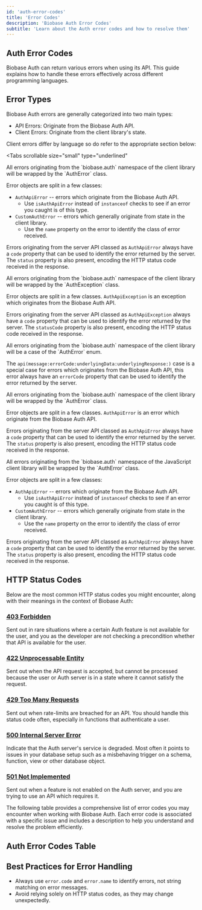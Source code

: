 ```yaml
---
id: 'auth-error-codes'
title: 'Error Codes'
description: 'Biobase Auth Error Codes'
subtitle: 'Learn about the Auth error codes and how to resolve them'
---
```


## Auth Error Codes

Biobase Auth can return various errors when using its API. This guide explains how to handle these errors effectively across different programming languages.

## Error Types

Biobase Auth errors are generally categorized into two main types:

- API Errors: Originate from the Biobase Auth API.
- Client Errors: Originate from the client library's state.

Client errors differ by language so do refer to the appropriate section below:

<Tabs
  scrollable
  size="small"
  type="underlined"
>
<TabPanel id="javascript" label="JavaScript">
All errors originating from the `biobase.auth` namespace of the client library will be wrapped by the `AuthError` class.

Error objects are split in a few classes:

- `AuthApiError` -- errors which originate from the Biobase Auth API.
  - Use `isAuthApiError` instead of `instanceof` checks to see if an error you caught is of this type.
- `CustomAuthError` -- errors which generally originate from state in the client library.
  - Use the `name` property on the error to identify the class of error received.

Errors originating from the server API classed as `AuthApiError` always have a `code` property that can be used to identify the error returned by the server. The `status` property is also present, encoding the HTTP status code received in the response.

</TabPanel>
<TabPanel id="dart" label="Dart">
All errors originating from the `biobase.auth` namespace of the client library will be wrapped by the `AuthException` class.

Error objects are split in a few classes. `AuthApiException` is an exception which originates from the Biobase Auth API.

Errors originating from the server API classed as `AuthApiException` always have a `code` property that can be used to identify the error returned by the server. The `statusCode` property is also present, encoding the HTTP status code received in the response.

</TabPanel>
<TabPanel id="swift" label="Swift">
All errors originating from the `biobase.auth` namespace of the client library will be a case of the `AuthError` enum.

The `api(message:errorCode:underlyingData:underlyingResponse:)` case is a special case for errors which originates from the Biobase Auth API, this error always have an `errorCode` property that can be used to identify the error returned by the server.

</TabPanel>
<TabPanel id="python" label="Python">
All errors originating from the `biobase.auth` namespace of the client library will be wrapped by the `AuthError` class.

Error objects are split in a few classes. `AuthApiError` is an error which originate from the Biobase Auth API.

Errors originating from the server API classed as `AuthApiError` always have a `code` property that can be used to identify the error returned by the server. The `status` property is also present, encoding the HTTP status code received in the response.

</TabPanel>
<TabPanel id="kotlin" label="Kotlin">
All errors originating from the `biobase.auth` namespace of the JavaScript client library will be wrapped by the `AuthError` class.

Error objects are split in a few classes:

- `AuthApiError` -- errors which originate from the Biobase Auth API.
  - Use `isAuthApiError` instead of `instanceof` checks to see if an error you caught is of this type.
- `CustomAuthError` -- errors which generally originate from state in the client library.
  - Use the `name` property on the error to identify the class of error received.

Errors originating from the server API classed as `AuthApiError` always have a `code` property that can be used to identify the error returned by the server. The `status` property is also present, encoding the HTTP status code received in the response.

</TabPanel>

</Tabs>

## HTTP Status Codes

Below are the most common HTTP status codes you might encounter, along with their meanings in the context of Biobase Auth:

### [403 Forbidden](https://developer.mozilla.org/en-US/docs/Web/HTTP/Status/403)

Sent out in rare situations where a certain Auth feature is not available for the user, and you as the developer are not checking a precondition whether that API is available for the user.

### [422 Unprocessable Entity](https://developer.mozilla.org/en-US/docs/Web/HTTP/Status/422)

Sent out when the API request is accepted, but cannot be processed because the user or Auth server is in a state where it cannot satisfy the request.

### [429 Too Many Requests](https://developer.mozilla.org/en-US/docs/Web/HTTP/Status/429)

Sent out when rate-limits are breached for an API. You should handle this status code often, especially in functions that authenticate a user.

### [500 Internal Server Error](https://developer.mozilla.org/en-US/docs/Web/HTTP/Status/500)

Indicate that the Auth server's service is degraded. Most often it points to issues in your database setup such as a misbehaving trigger on a schema, function, view or other database object.

### [501 Not Implemented](https://developer.mozilla.org/en-US/docs/Web/HTTP/Status/501)

Sent out when a feature is not enabled on the Auth server, and you are trying to use an API which requires it.

The following table provides a comprehensive list of error codes you may encounter when working with Biobase Auth. Each error code is associated with a specific issue and includes a description to help you understand and resolve the problem efficiently.

## Auth Error Codes Table

<AuthErrorCodesTable />

## Best Practices for Error Handling

- Always use `error.code` and `error.name` to identify errors, not string matching on error messages.
- Avoid relying solely on HTTP status codes, as they may change unexpectedly.
